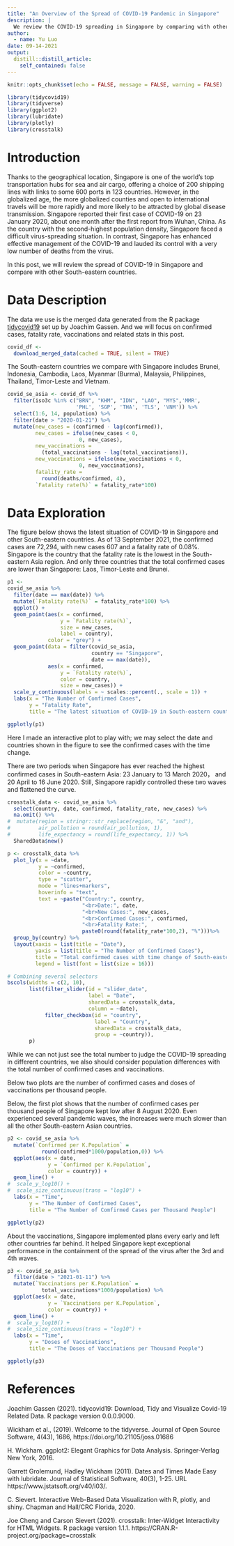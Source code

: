```yaml
---
title: "An Overview of the Spread of COVID-19 Pandemic in Singapore"
description: |
  We review the COVID-19 spreading in Singapore by comparing with other South-eastern countries.
author:
  - name: Yu Luo
date: 09-14-2021
output:
  distill::distill_article:
    self_contained: false
---
```



```r
knitr::opts_chunk$set(echo = FALSE, message = FALSE, warning = FALSE)
```

```r
library(tidycovid19)
library(tidyverse)
library(ggplot2)
library(lubridate)
library(plotly)
library(crosstalk)
```

# Introduction

Thanks to the geographical location, Singapore is one of the world's top transportation hubs for sea and air cargo, offering a choice of 200 shipping lines with links to some 600 ports in 123 countries. However, in the globalized age, the more globalized counties and open to international travels will be more rapidly and more likely to be attracted by global disease transmission. Singapore reported their first case of COVID-19 on 23 January 2020, about one month after the first report from Wuhan, China. As the country with the second-highest population density, Singapore faced a difficult virus-spreading situation. In contrast, Singapore has enhanced effective management of the COVID-19 and lauded its control with a very low number of deaths from the virus.

In this post, we will review the spread of COVID-19 in Singapore and  compare with other South-eastern countries.

# Data Description

The data we use is the merged data generated from the R package [tidycovid19](https://github.com/joachim-gassen/tidycovid19) set up by Joachim Gassen. And we will focus on confirmed cases, fatality rate, vaccinations and related stats in this post.

```r
covid_df <- 
  download_merged_data(cached = TRUE, silent = TRUE)
```

The South-eastern countries we compare with Singapore includes Brunei, Indonesia, Cambodia, Laos, Myanmar (Burma), Malaysia, Philippines, Thailand, Timor-Leste and Vietnam.

```r
covid_se_asia <- covid_df %>% 
  filter(iso3c %in% c("BRN", "KHM", "IDN", "LAO", "MYS",'MMR', 
                      'PHL', 'SGP', 'THA', 'TLS', 'VNM')) %>% 
  select(1:6, 14, population) %>% 
  filter(date > "2020-01-21") %>% 
  mutate(new_cases = (confirmed - lag(confirmed)),
         new_cases = ifelse(new_cases < 0, 
                       0, new_cases),
         new_vaccinations = 
           (total_vaccinations - lag(total_vaccinations)),
         new_vaccinations = ifelse(new_vaccinations < 0, 
                       0, new_vaccinations), 
         fatality_rate = 
           round(deaths/confirmed, 4),
         `Fatality rate(%)` = fatality_rate*100)
```

# Data Exploration

The figure below shows the latest situation of COVID-19 in Singapore and other South-eastern countries. As of 13 September 2021, the confirmed cases are 72,294, with new cases 607 and a fatality rate of 0.08%. Singapore is the country that the fatality rate is the lowest in the South-eastern Asia region. And only three countries that the total confirmed cases are lower than Singapore: Laos, Timor-Leste and Brunei.

```r
p1 <- 
covid_se_asia %>% 
  filter(date == max(date)) %>% 
  mutate(`Fatality rate(%)` = fatality_rate*100) %>% 
  ggplot() +
  geom_point(aes(x = confirmed,
                 y = `Fatality rate(%)`,
                 size = new_cases,
                 label = country),
             color = "grey") +
  geom_point(data = filter(covid_se_asia,
                           country == "Singapore",
                           date == max(date)),
             aes(x = confirmed,
                 y = `Fatality rate(%)`,
                 color = country,
                 size = new_cases)) +
  scale_y_continuous(labels = ~ scales::percent(., scale = 1)) +
  labs(x = "The Number of Comfirmed Cases",
       y = "Fatality Rate",
       title = "The latest situation of COVID-19 in South-eastern countries(13 Sep 2021)")

ggplotly(p1)
```

Here I made an interactive plot to play with; we may select the date and countries shown in the figure to see the confirmed cases with the time change. 

There are two periods when Singapore has ever reached the highest confirmed cases in South-eastern Asia: 23 January to 13 March  2020， and 20 April to 16 June 2020. Still, Singapore rapidly controlled these two waves and flattened the curve.

```r
crosstalk_data <- covid_se_asia %>% 
  select(country, date, confirmed, fatality_rate, new_cases) %>% 
  na.omit() %>% 
#  mutate(region = stringr::str_replace(region, "&", "and"),
#         air_pollution = round(air_pollution, 1),
#         life_expectancy = round(life_expectancy, 1)) %>% 
  SharedData$new()

p <- crosstalk_data %>% 
  plot_ly(x = ~date, 
          y = ~confirmed, 
          color = ~country,
          type = "scatter", 
          mode = "lines+markers",
          hoverinfo = "text",
          text = ~paste("Country:", country,
                        "<br>Date:", date,
                        "<br>New Cases:", new_cases,
                        "<br>Confirmed Cases:", confirmed,
                        "<br>Fatality Rate:",
                        paste0(round(fatality_rate*100,2), "%")))%>%
  group_by(country) %>%
  layout(xaxis = list(title = "Date"),
         yaxis = list(title = "The Number of Confirmed Cases"),
         title = "Total confirmed cases with time change of South-eastern countires",
         legend = list(font = list(size = 16)))

# Combining several selectors
bscols(widths = c(2, 10),
       list(filter_slider(id = "slider_date", 
                          label = "Date",
                          sharedData = crosstalk_data, 
                          column = ~date),
            filter_checkbox(id = "country", 
                            label = "Country",
                            sharedData = crosstalk_data, 
                            group = ~country)),
       p)
```

While we can not just see the total number to judge the COVID-19 spreading in different countries, we also should consider population differences with the total number of confirmed cases and vaccinations.

Below two plots are the number of confirmed cases and doses of vaccinations per thousand people. 

Below, the first plot shows that the number of confirmed cases per thousand people of Singapore kept low after 8 August 2020. Even experienced several pandemic waves, the increases were much slower than all the other South-eastern Asian countries.

```r
p2 <- covid_se_asia %>%
  mutate(`Confirmed per K.Population` = 
           round(confirmed*1000/population,0)) %>%
  ggplot(aes(x = date,
             y = `Confirmed per K.Population`,
             color = country)) +
  geom_line() +
#  scale_y_log10() + 
#  scale_size_continuous(trans = "log10") +
  labs(x = "Time", 
       y = "The Number of Comfirmed Cases",
       title = "The Number of Comfirmed Cases per Thousand People")

ggplotly(p2)
```

About the vaccinations, Singapore implemented plans every early and left other countries far behind. It helped Singapore kept exceptional performance in the containment of the spread of the virus after the 3rd and 4th waves.

```r
p3 <- covid_se_asia %>% 
  filter(date > "2021-01-11") %>% 
  mutate(`Vaccinations per K.Population` = 
           total_vaccinations*1000/population) %>% 
  ggplot(aes(x = date,
             y = `Vaccinations per K.Population`,
             color = country)) +
  geom_line() +
#  scale_y_log10() + 
#  scale_size_continuous(trans = "log10") +
  labs(x = "Time", 
       y = "Doses of Vaccinations",
       title = "The Doses of Vaccinations per Thousand People")

ggplotly(p3)  
```


# References

Joachim Gassen (2021). tidycovid19: Download, Tidy and Visualize Covid-19 Related Data. R package version 0.0.0.9000.

Wickham et al., (2019). Welcome to the tidyverse. Journal of Open Source Software, 4(43), 1686, https://doi.org/10.21105/joss.01686

H. Wickham. ggplot2: Elegant Graphics for Data Analysis. Springer-Verlag New York, 2016.

Garrett Grolemund, Hadley Wickham (2011). Dates and Times Made Easy with lubridate. Journal of Statistical Software, 40(3), 1-25. URL https://www.jstatsoft.org/v40/i03/.

C. Sievert. Interactive Web-Based Data Visualization with R, plotly, and shiny. Chapman and Hall/CRC Florida, 2020.

Joe Cheng and Carson Sievert (2021). crosstalk: Inter-Widget Interactivity for HTML Widgets. R package version 1.1.1. https://CRAN.R-project.org/package=crosstalk